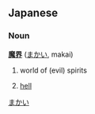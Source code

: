 ==Japanese==

===Noun===
'''[[魔]][[界]]''' ([[まかい]], makai)

# {{literally|lang=ja}} world of (evil) spirits
# [[hell]]

[[Category:Japanese nouns|まかい]]